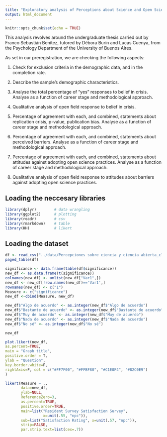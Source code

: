 ```yaml
---
title: "Exploratory analysis of Perceptions about Science and Open Science"
output: html_document
---
```


```r
knitr::opts_chunk$set(echo = TRUE)
```

This analysis revolves around the undergraduate thesis carried out by Franco Sebastián Benítez, tutored by Débora Burin and Lucas Cuenya, from the Psychology Department of the University of Buenos Aires.

As set in our preregistration, we are checking the following aspects:

1) Check for exclusion criteria in the demographic data, and in the completion rate.

2) Describe the sample’s demographic characteristics.

3) Analyse the total percentage of “yes” responses to belief in crisis. Analyse as a function of career stage and methodological approach.

4) Qualitative analysis of open field response to belief in crisis.

5) Percentage of agreement with each, and combined, statements about replication crisis, p-value, publication bias. Analyse as a function of career stage and methodological approach.

6) Percentage of agreement with each, and combined, statements about perceived barriers. Analyse as a function of career stage and methodological approach.

7) Percentage of agreement with each, and combined, statements about attitudes against adopting open science practices. Analyse as a function of career stage and methodological approach.

8) Qualitative analysis of open field response to attitudes about barriers against adopting open science practices.

## Loading the neccesary libraries
```r
library(dplyr)        # data wrangling
library(ggplot2)      # plotting
library(readr)        # csv
library(rmarkdown)    # table
library(HH)           # likert
```

## Loading the dataset
```r
df <- read_csv("../data/Percepciones sobre ciencia y ciencia abierta_cleaning.csv")
paged_table(df)
```

```r
significance <- data.frame(table(df$significance))
new_df <- as.data.frame(t(significance))
colnames(new_df) <- unlist(new_df["Var1",])
new_df <- new_df[!row.names(new_df)=='Var1',]
rownames(new_df) <- c("1")
Measure <- c("significance")
new_df <-cbind(Measure, new_df)

new_df$"Algo de acuerdo" <- as.integer(new_df$"Algo de acuerdo")
new_df$"Bastante de acuerdo" <- as.integer(new_df$"Bastante de acuerdo")
new_df$"Muy de acuerdo" <- as.integer(new_df$"Muy de acuerdo")
new_df$"Nada de acuerdo" <- as.integer(new_df$"Nada de acuerdo")
new_df$"No sé" <- as.integer(new_df$"No sé")

new_df


```
```r
plot.likert(new_df, 
as.percent=TRUE, 
main = "Graph title",
positive.order = T,
ylab = "Question",    
key.border.white=F,
rightAxis=F, col = c("#FF7F00", "#FFBF80", "#C1E0F4", "#82C0E9")   
)
```
```r
likert(Measure ~ .,
       data=new_df,
       ylab=NULL,
       ReferenceZero=3,
       as.percent=TRUE,
       positive.order=TRUE,
       main=list("Resident Survey Satisfaction Survey",
                 x=unit(.55, "npc")),
       sub=list("Satisfaction Rating", x=unit(.57, "npc")),
       strip=FALSE,
       par.strip.text=list(cex=.7))


```







